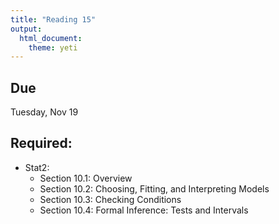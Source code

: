 ```yaml
---
title: "Reading 15"
output: 
  html_document: 
    theme: yeti
---
```


## Due

Tuesday, Nov 19

## Required:

- Stat2:
  + Section 10.1: Overview
  + Section 10.2: Choosing, Fitting, and Interpreting Models
  + Section 10.3: Checking Conditions
  + Section 10.4: Formal Inference: Tests and Intervals